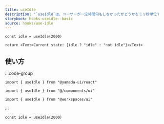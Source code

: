 ```yaml
---
title: useIdle
description: "`useIdle`は、ユーザーが一定時間何もしなかったかどうかをミリ秒単位で検出するカスタムフックです。"
storybook: hooks-useidle--basic
source: hooks/use-idle
---
```


```tsx preview functional client
const idle = useIdle(2000)

return <Text>Current state: {idle ? "idle" : "not idle"}</Text>
```

## 使い方

:::code-group

```tsx [package]
import { useIdle } from "@yamada-ui/react"
```

```tsx [alias]
import { useIdle } from "@/components/ui"
```

```tsx [monorepo]
import { useIdle } from "@workspaces/ui"
```

:::

```tsx
const idle = useIdle(2000)
```
